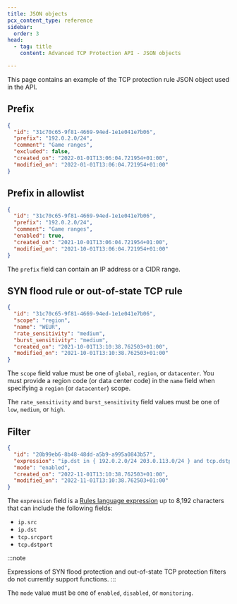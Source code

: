 ```yaml
---
title: JSON objects
pcx_content_type: reference
sidebar:
  order: 3
head:
  - tag: title
    content: Advanced TCP Protection API - JSON objects

---
```


This page contains an example of the TCP protection rule JSON object used in the API.

## Prefix

```json
{
  "id": "31c70c65-9f81-4669-94ed-1e1e041e7b06",
  "prefix": "192.0.2.0/24",
  "comment": "Game ranges",
  "excluded": false,
  "created_on": "2022-01-01T13:06:04.721954+01:00",
  "modified_on": "2022-01-01T13:06:04.721954+01:00"
}
```

## Prefix in allowlist

```json
{
  "id": "31c70c65-9f81-4669-94ed-1e1e041e7b06",
  "prefix": "192.0.2.0/24",
  "comment": "Game ranges",
  "enabled": true,
  "created_on": "2021-10-01T13:06:04.721954+01:00",
  "modified_on": "2021-10-01T13:06:04.721954+01:00"
}
```

The `prefix` field can contain an IP address or a CIDR range.

## SYN flood rule or out-of-state TCP rule

```json
{
  "id": "31c70c65-9f81-4669-94ed-1e1e041e7b06",
  "scope": "region",
  "name": "WEUR",
  "rate_sensitivity": "medium",
  "burst_sensitivity": "medium",
  "created_on": "2021-10-01T13:10:38.762503+01:00",
  "modified_on": "2021-10-01T13:10:38.762503+01:00"
}
```

The `scope` field value must be one of `global`, `region`, or `datacenter`. You must provide a region code (or data center code) in the `name` field when specifying a `region` (or `datacenter`) scope.

The `rate_sensitivity` and `burst_sensitivity` field values must be one of `low`, `medium`, or `high`.

## Filter

```json
{
  "id": "20b99eb6-8b48-48dd-a5b9-a995a0843b57",
  "expression": "ip.dst in { 192.0.2.0/24 203.0.113.0/24 } and tcp.dstport in { 80 443 10000..65535 }",
  "mode": "enabled",
  "created_on": "2022-11-01T13:10:38.762503+01:00",
  "modified_on": "2022-11-01T13:10:38.762503+01:00"
}
```

The `expression` field is a [Rules language expression](/ruleset-engine/rules-language/expressions/) up to 8,192 characters that can include the following fields:

- `ip.src`
- `ip.dst`
- `tcp.srcport`
- `tcp.dstport`

:::note

Expressions of SYN flood protection and out-of-state TCP protection filters do not currently support functions. 
:::

The `mode` value must be one of `enabled`, `disabled`, or `monitoring`.
